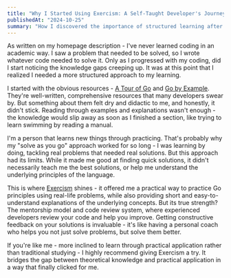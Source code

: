 ```yaml
---
title: "Why I Started Using Exercism: A Self-Taught Developer's Journey"
publishedAt: "2024-10-25"
summary: "How I discovered the importance of structured learning after years of problem-based coding"
---
```


As written on my homepage description - I've never learned coding in an academic way. I saw a problem that needed to be solved, so I wrote whatever code needed to solve it. Only as I progressed with my coding, did I start noticing the knowledge gaps creeping up. It was at this point that I realized I needed a more structured approach to my learning.

I started with the obvious resources - [A Tour of Go](https://go.dev/tour/) and [Go by Example](https://gobyexample.com/). They're well-written, comprehensive resources that many developers swear by. But something about them felt dry and didactic to me, and honestly, it didn't stick. Reading through examples and explanations wasn't enough - the knowledge would slip away as soon as I finished a section, like trying to learn swimming by reading a manual.

I'm a person that learns new things through practicing. That's probably why my "solve as you go" approach worked for so long - I was learning by doing, tackling real problems that needed real solutions. But this approach had its limits. While it made me good at finding quick solutions, it didn't necessarily teach me the best solutions, or help me understand the underlying principles of the language.

This is where [Exercism](https://exercism.org) shines - it offered me a practical way to practice Go principles using real-life problems, while also providing short and easy-to-understand explanations of the underlying concepts. But its true strength? The mentorship model and code review system, where experienced developers review your code and help you improve. Getting constructive feedback on your solutions is invaluable - it's like having a personal coach who helps you not just solve problems, but solve them better.

If you're like me - more inclined to learn through practical application rather than traditional studying - I highly recommend giving Exercism a try. It bridges the gap between theoretical knowledge and practical application in a way that finally clicked for me.
